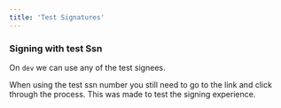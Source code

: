 ```yaml
---
title: 'Test Signatures'
---
```



### Signing with test Ssn

On `dev` we can use any of the test signees.

When using the test ssn number you still need to go to the link and click
through the process. This was made to test the signing experience.

<TestSignatures />
